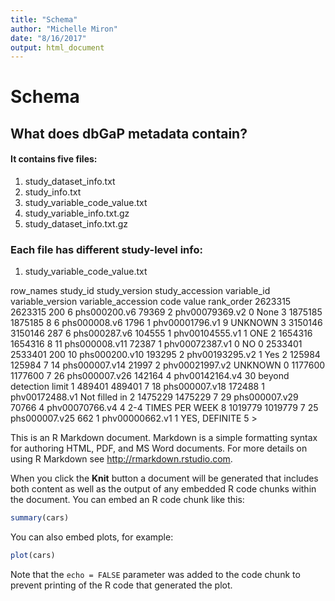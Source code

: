 ```yaml
---
title: "Schema"
author: "Michelle Miron"
date: "8/16/2017"
output: html_document
---
```


# Schema

## What does dbGaP metadata contain?

#### It contains five files:
1. study_dataset_info.txt 
2. study_info.txt
3. study_variable_code_value.txt
4. study_variable_info.txt.gz
5. study_dataset_info.txt.gz

### Each file has different study-level info:
1. study_variable_code_value.txt

  row_names study_id study_version study_accession variable_id variable_version variable_accession code                  value rank_order
2623315   2623315      200             6    phs000200.v6       79369                2     phv00079369.v2    0                   None          3
1875185   1875185        8             6    phs000008.v6        1796                1     phv00001796.v1    9                UNKNOWN          3
3150146   3150146      287             6    phs000287.v6      104555                1     phv00104555.v1    1                    ONE          2
1654316   1654316        8            11   phs000008.v11       72387                1     phv00072387.v1    0                     NO          0
2533401   2533401      200            10   phs000200.v10      193295                2     phv00193295.v2    1                    Yes          2
125984     125984        7            14   phs000007.v14       21997                2     phv00021997.v2 <NA>                UNKNOWN          0
1177600   1177600        7            26   phs000007.v26      142164                4     phv00142164.v4   30 beyond detection limit          1
489401     489401        7            18   phs000007.v18      172488                1     phv00172488.v1 <NA>          Not filled in          2
1475229   1475229        7            29   phs000007.v29       70766                4     phv00070766.v4    4     2-4 TIMES PER WEEK          8
1019779   1019779        7            25   phs000007.v25         662                1     phv00000662.v1    1          YES, DEFINITE          5
> 

 
This is an R Markdown document. Markdown is a simple formatting syntax for authoring HTML, PDF, and MS Word documents. For more details on using R Markdown see <http://rmarkdown.rstudio.com>.

When you click the **Knit** button a document will be generated that includes both content as well as the output of any embedded R code chunks within the document. You can embed an R code chunk like this:

```r
summary(cars)
```

You can also embed plots, for example:

```r
plot(cars)
```

Note that the `echo = FALSE` parameter was added to the code chunk to prevent printing of the R code that generated the plot.
